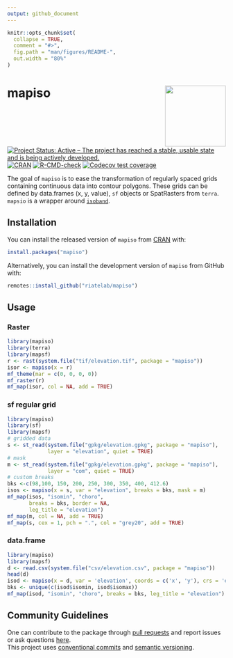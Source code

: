 ```yaml
---
output: github_document
---
```


<!-- README.md is generated from README.Rmd. Please edit that file -->

```r
knitr::opts_chunk$set(
  collapse = TRUE,
  comment = "#>",
  fig.path = "man/figures/README-",
  out.width = "80%"
)
```

# mapiso <img src="man/figures/logo.png" align="right" width="140"/>

<!-- badges: start -->
[![Project Status: Active – The project has reached a stable, usable
state and is being actively
developed.](https://www.repostatus.org/badges/latest/active.svg)](https://www.repostatus.org/#active)
[![CRAN](https://www.r-pkg.org/badges/version/mapiso)](https://cran.r-project.org/package=mapiso)
[![R-CMD-check](https://github.com/riatelab/mapiso/actions/workflows/R-CMD-check.yaml/badge.svg)](https://github.com/riatelab/mapiso/actions/workflows/R-CMD-check.yaml)
[![Codecov test coverage](https://codecov.io/gh/riatelab/mapiso/branch/main/graph/badge.svg)](https://app.codecov.io/gh/riatelab/mapiso?branch=main)
<!-- badges: end -->

The goal of `mapiso` is to ease the transformation of regularly spaced grids containing continuous data into contour polygons.
These grids can be defined by data.frames (x, y, value), `sf` objects or SpatRasters from `terra`.  
`mapsio` is a wrapper around [`isoband`](https://isoband.r-lib.org).


## Installation

You can install the released version of `mapiso` from
[CRAN](https://cran.r-project.org/package=mapiso) with:

``` r
install.packages("mapiso")
```

Alternatively, you can install the development version of `mapiso` from
GitHub with:

``` r
remotes::install_github("riatelab/mapiso")
```

## Usage


### Raster

```r
library(mapiso)
library(terra)
library(mapsf)
r <- rast(system.file("tif/elevation.tif", package = "mapiso"))
isor <- mapiso(x = r)
mf_theme(mar = c(0, 0, 0, 0))
mf_raster(r)
mf_map(isor, col = NA, add = TRUE)
```

### sf regular grid

```r
library(mapiso)
library(sf)
library(mapsf)
# gridded data
s <- st_read(system.file("gpkg/elevation.gpkg", package = "mapiso"), 
             layer = "elevation", quiet = TRUE)
# mask
m <- st_read(system.file("gpkg/elevation.gpkg", package = "mapiso"),
             layer = "com", quiet = TRUE)
# custom breaks
bks <-c(98,100, 150, 200, 250, 300, 350, 400, 412.6) 
isos <- mapiso(x = s, var = "elevation", breaks = bks, mask = m)
mf_map(isos, "isomin", "choro", 
       breaks = bks, border = NA, 
       leg_title = "elevation")
mf_map(m, col = NA, add = TRUE)
mf_map(s, cex = 1, pch = ".", col = "grey20", add = TRUE)
```

### data.frame

```r
library(mapiso)
library(mapsf)
d <- read.csv(system.file("csv/elevation.csv", package = "mapiso"))
head(d)
isod <- mapiso(x = d, var = 'elevation', coords = c('x', 'y'), crs = 'epsg:2154')
bks <- unique(c(isod$isomin, isod$isomax))
mf_map(isod, "isomin", "choro", breaks = bks, leg_title = "elevation")
```



## Community Guidelines

One can contribute to the package through [pull
requests](https://github.com/riatelab/mapiso) and report issues or
ask questions [here](https://github.com/riatelab/mapiso/issues).  
This project uses [conventional
commits](https://www.conventionalcommits.org/en/v1.0.0-beta.3/) and
[semantic versioning](https://semver.org/).
